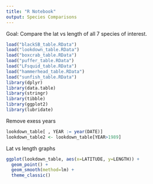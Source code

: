```yaml
---
title: "R Notebook"
output: Species Comparisons
---
```


Goal: Compare the lat vs length of all 7 species of interest.

```r
load("blackSB_table.RData")
load("lookdown_table.RData")
load("boxcrab_table.RData")
load("puffer_table.RData")
load("LFsquid_table.RData")
load("hammerhead_table.RData")
load("sunfish_table.RData")
library(dplyr)
library(data.table)
library(stringr)
library(tibble)
library(ggplot2)
library(lubridate)
```

Remove exess years
```r
lookdown_table[ , YEAR := year(DATE)]
lookdown_table2 <- lookdown_table[YEAR>1989]
```




Lat vs length graphs
```r
ggplot(lookdown_table, aes(x=LATITUDE, y=LENGTH)) +
  geom_point() +
  geom_smooth(method=lm) +
  theme_classic()
```

